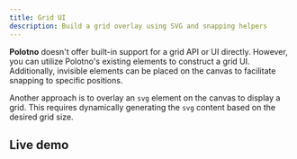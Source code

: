 ```yaml
---
title: Grid UI
description: Build a grid overlay using SVG and snapping helpers
---
```


**Polotno** doesn't offer built-in support for a grid API or UI directly. However, you can utilize Polotno's existing elements to construct a grid UI. Additionally, invisible elements can be placed on the canvas to facilitate snapping to specific positions.

Another approach is to overlay an `svg` element on the canvas to display a grid. This requires dynamically generating the `svg` content based on the desired grid size.

## Live demo

<Sandbox github="polotno-project/polotno-site/tree/source/examples/polotno-grid" />


